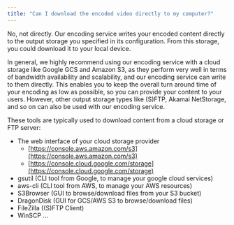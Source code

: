 ```yaml
---
title: "Can I download the encoded video directly to my computer?"
---
```


No, not directly. Our encoding service writes your encoded content directly to the output storage you specified in its configuration. From this storage, you could download it to your local device.

In general, we highly recommend using our encoding service with a cloud storage like Google GCS and Amazon S3, as they perform very well in terms of bandwidth availability and scalability, and our encoding service can write to them directly. This enables you to keep the overall turn around time of your encoding as low as possible, so you can provide your content to your users. However, other output storage types like (S)FTP, Akamai NetStorage, and so on can also be used with our encoding service.

These tools are typically used to download content from a cloud storage or FTP server:

* The web interface of your cloud storage provider  
   * [https://console.aws.amazon.com/s3](https://console.aws.amazon.com/s3)  
   * [https://console.cloud.google.com/storage](https://console.cloud.google.com/storage)
* gsutil (CLI tool from Google, to manage your google cloud services)
* aws-cli (CLI tool from AWS, to manage your AWS resources)
* S3Browser (GUI to browse/download files from your S3 bucket)
* DragonDisk (GUI for GCS/AWS S3 to browse/download files)
* FileZilla ((S)FTP Client)
* WinSCP ...